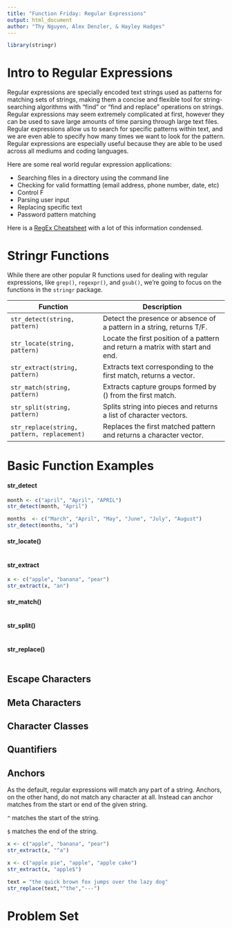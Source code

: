 ```yaml
---
title: "Function Friday: Regular Expressions"
output: html_document
author: "Thy Nguyen, Alex Denzler, & Hayley Hadges"
---
```

```r
library(stringr)
```

# Intro to Regular Expressions

Regular expressions are specially encoded text strings used as patterns for matching sets of strings, making them a concise and flexible tool for string-searching algorithms with "find" or "find and replace" operations on strings. Regular expressions may seem extremely complicated at first, however they can be used to save large amounts of time parsing through large text files. Regular expressions allow us to search for specific patterns within text, and we are even able to specify how many times we want to look for the pattern. Regular expressions are especially useful because they are able to be used across all mediums and coding languages.

Here are some real world regular expression applications:

* Searching files in a directory using the command line
* Checking for valid formatting (email address, phone number, date, etc)
* Control F 
* Parsing user input
* Replacing specific text
* Password pattern matching




Here is a [RegEx Cheatsheet](https://www.rstudio.com/wp-content/uploads/2016/09/RegExCheatsheet.pdf) with a lot of this information condensed.


# Stringr Functions

While there are other popular R functions used for dealing with regular expressions, like `grep()`, `regexpr()`, and `gsub()`, we're going to focus on the functions in the `stringr` package. 

Function    |    Description
---------------- | ----------------------
`str_detect(string, pattern)`	| Detect the presence or absence of a pattern in a string, returns T/F.
`str_locate(string, pattern)`	| Locate the first position of a pattern and return a matrix with start and end.
`str_extract(string, pattern)` |	Extracts text corresponding to the first match, returns a vector.
`str_match(string, pattern)`	| Extracts capture groups formed by () from the first match.
`str_split(string, pattern)` |	Splits string into pieces and returns a list of character vectors.
`str_replace(string, pattern, replacement)`	 | Replaces the first matched pattern and returns a character vector.

# Basic Function Examples

#### **str_detect**
```r
month <- c("april", "April", "APRIL")
str_detect(month, "April")

months  <- c("March", "April", "May", "June", "July", "August")
str_detect(months, "a")
```

#### **str_locate()**
```r

```

#### **str_extract**
```r
x <- c("apple", "banana", "pear")
str_extract(x, "an")
```

#### **str_match()**
```r

```

#### **str_split()**
```r

```

#### **str_replace()**
```r

```



## Escape Characters

## Meta Characters

## Character Classes

## Quantifiers

## Anchors

As the default, regular expressions will match any part of a string. Anchors, on the other hand, do not match any character at all. Instead can anchor matches from the start or end of the given string.


`^` matches the start of the string.

`$`	matches the end of the string.


```r
x <- c("apple", "banana", "pear")
str_extract(x, "^a")

x <- c("apple pie", "apple", "apple cake")
str_extract(x, "apple$")

text = "the quick brown fox jumps over the lazy dog"
str_replace(text,"^the","---")
```




# Problem Set
